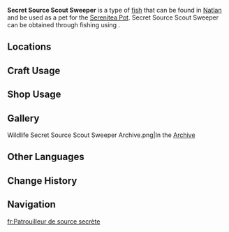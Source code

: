 {{Stub|in-game image}}
{{About|the fish|the [[furnishing]]|Ornamental Secret Source Scout Sweeper}}
{{Item Infobox
|id           = 131045
|image        = Item Secret Source Scout Sweeper.png
|type         = Fish
|invCategory  = Materials
|lbFamily     = Fish
|lbGroup      = 
|lbType       = Wildlife
|bait         = Emberglow Bait
|location     = Multiple locations
|quality      = 3
|description  = A nimble, fish-like mechanical construct reminiscent of the technology in ancient ruins. It can move in various liquid environments, including [[liquid Phlogiston]] &mdash; perhaps it was designed to detect and automatically approach heat sources.<br>Due to this "heat-seeking" trait, skilled fishers can use heat-emitting bait to lure and capture them. When disassembled, they yield remarkable components from ancient civilizations, making these "mechanical fish" highly valuable...
|source1      = [[Fishing]]
}}
'''Secret Source Scout Sweeper''' is a type of [[fish]] that can be found in [[Natlan]] and be used as a pet for the [[Serenitea Pot]]. Secret Source Scout Sweeper can be obtained through fishing using {{Item|Emberglow Bait|20}}.

==Locations==
{{Main|Fishing Points}}
{{Fishing Points by Category Table|fish=1}}

==Craft Usage==
{{Craft Usage}}

==Shop Usage==
{{Shop Usage}}

==Gallery==
<gallery>
Wildlife Secret Source Scout Sweeper Archive.png|In the [[Archive]]
</gallery>

==Other Languages==
{{Other Languages
|en       = Secret Source Scout Sweeper
|zhs      = 秘源机关・巡戒使
|zhs_rm   = 
|zht      = 秘源機關・巡戒使
|zht_rm   = 
|zh_tl    = 
|ja       = 秘源装置・スカウトスイーパー
|ja_rm    = 
|ja_tl    = 
|ko       = 비밀근원 장치・순찰자
|ko_tl    = 
|es       = Mecanismo Fuentenigma - Patrullero
|es_tl    = Enigmatic Source Mechanism - Patroller
|fr       = Patrouilleur de source secrète
|fr_tl    = Secret Source Patroller
|ru       = Механизм источника: Патрульный
|ru_tl    = 
|th       = Secret Source Scout Sweeper
|vi       = Thiết Bị Nguồn - Cảnh Giới
|vi_tl    = 
|de       = Quellapparat &ndash; Überwachungsstreife
|de_tl    = 
|id       = Secret Source Scout Sweeper
|pt       = Mecanismo Fonte: Patrulhador
|pt_tl    = 
|tr       = Gizli Kaynak Gözcüsü
|tr_tl    = 
|it       = Ricognitore della Fonte segreta
|it_tl    = 
}}

==Change History==
{{Change History|5.5}}

==Navigation==
{{Material Navbox|type=Fishing Materials|state=collapsed}}
{{Wildlife Navbox}}

[[fr:Patrouilleur de source secrète]]